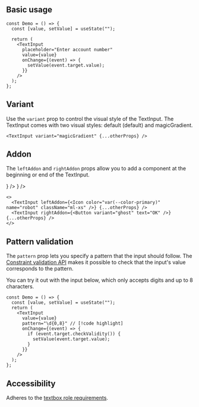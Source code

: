 

## Basic usage

<Preview>
  <TextInput className="w-[360px]" placeholder="Enter account number" />
</Preview>

```tsx sandbox
const Demo = () => {
  const [value, setValue] = useState("");

  return (
    <TextInput
      placeholder="Enter account number"
      value={value}
      onChange={(event) => {
        setValue(event.target.value);
      }}
    />
  );
};
```

## Variant

Use the `variant` prop to control the visual style of the TextInput. The TextInput comes with two visual styles: default (default) and magicGradient.

<Preview>
  <TextInput variant="magicGradient" className="w-[360px]" placeholder="Enter account number" />
</Preview>

```tsx
<TextInput variant="magicGradient" {...otherProps} />
```

## Addon

The `leftAddon` and `rightAddon` props allow you to add a component at the beginning or end of the TextInput.

<Preview>
  <TextInput className="w-[360px]" placeholder="Enter account number" leftAddon={<Icon color="var(--color-primary)" name="robot" className="ml-xs" />} />
  <TextInput className="w-[360px]" placeholder="Enter account number" rightAddon={<Button variant="ghost" text="OK" />} />
</Preview>

```tsx
<>
  <TextInput leftAddon={<Icon color="var(--color-primary)" name="robot" className="ml-xs" />} {...otherProps} />
  <TextInput rightAddon={<Button variant="ghost" text="OK" />} {...otherProps} />
</>
```

## Pattern validation

The `pattern` prop lets you specify a pattern that the input should follow. The [Constraint validation API](https://developer.mozilla.org/en-US/docs/Web/HTML/Constraint_validation) makes it possible to check that the input's value corresponds to the pattern.

You can try it out with the input below, which only accepts digits and up to 8 characters.

<Preview>
  <DemoTextInput />
</Preview>

```tsx sandbox
const Demo = () => {
  const [value, setValue] = useState("");
  return (
    <TextInput
      value={value}
      pattern="\d{0,8}" // [!code highlight]
      onChange={(event) => {
        if (event.target.checkValidity()) {
          setValue(event.target.value);
        }
      }}
    />
  );
};
```

## Accessibility

Adheres to the [textbox role requirements](https://www.w3.org/TR/wai-aria-1.2/#textbox).
